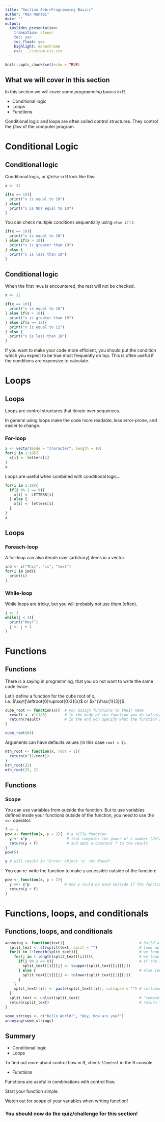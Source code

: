```yaml
---
title: "Section 4<br>Programming Basics"
author: "Max Mantei"
date: ""
output:
  ioslides_presentation: 
    transition: slower
    toc: yes
    toc_float: yes
    highlight: monochrome
    css: ../custom-css.css
---
```


```r
knitr::opts_chunk$set(echo = TRUE)
```

## What we will cover in this section {.build}

In this section we will cover some *programming* basics in R.

- Conditional logic
- Loops
- Functions

Conditional logic and loops are often called control structures. They control the *flow* of the computer program.

# Conditional Logic

## Conditional logic {.smaller .build}

Conditional logic, or *if/else* in R look like this:

```r
x <- 12

if(x == 10){
  print("x is equal to 10")
} else{
  print("x is NOT equal to 10")
}
```

You can check multiple conditions sequentially using ``else if()``:

```r
if(x == 10){
  print("x is equal to 10")
} else if(x > 10){
  print("x is greater than 10")
} else {
  print("x is less than 10")
}
```

## Conditional logic {.build}

When the first ``TRUE`` is encountered, the rest will not be checked.

```r
x <- 12

if(x == 10){
  print("x is equal to 10")
} else if(x > 10){
  print("x is greater than 10")
} else if(x == 12){
  print("x is equal to 12")
} else {
  print("x is less than 10")
}
```

If you want to make your code more efficient, you should put the condition which you expect to be true most frequently on top. This is often useful if the conditions are expensive to calculate.

# Loops

## Loops {.smaller .build}

Loops are control structures that iterate over sequences. 

In general using loops make the code more readable, less error-prone, and easier to change.

### For-loop

```r
x <- vector(mode = "character", length = 10)
for(i in 1:10){
  x[i] <- letters[i]
}
x
```

Loops are useful when combined with conditional logic...
```r
for(i in 1:10){
  if(i %% 2 == 0){
    x[i] <- LETTERS[i]
  } else {
    x[i] <- letters[i]
  }
}
x
```

## Loops {.smaller .build}

### Foreach-loop
A for-loop can also iterate over (arbitrary) items in a vector.
```r
ind <- c("This", "is", "text")
for(i in ind){
  print(i)
}
```

### While-loop
While loops are tricky, but you will probably not use them (often).
```r
j <- 1
while(j < 3){
  print("Hey!")
  j <- j + 1
}
```

# Functions

## Functions {.build .smaller}

There is a saying in programming, that you do not want to write the same code twice.

Let's define a function for the cube root of x, i.e. $\sqrt[\leftroot{0}\uproot{0}3]{x}$ or $x^{\frac{1}{3}}$.

```r
cube_root <- function(x){  # you assign functions to their name
  result <- x^(1/3)        # in the body of the function you do calculations or computations
  return(result)           # in the end you specify what the function should return
}
```

```r
cube_root(64)
```

Arguments can have defaults values (in this case ``root = 1``).

```r
nth_root <- function(x, root = 1){
  return(x^(1/root))
}
nth_root(25)
nth_root(25, 2)
```

## Functions {.build .smaller}

### Scope

You can use variables from outside the function. But to use variables defined inside your functions outside of the function, you need to use the ``<<-`` operator.

```r
f <- 3
pow <- function(x, p = 2){  # a silly function 
  y <- x^p                  # that computes the power of a number (default = 2)
  return(y + f)             # and adds a constant f to the result
}
pow(5)
```

```r
y # will result in "Error: object 'y' not found"
```

You can re-write the function to make ``y`` accessible outside of the function: 

```r
pow <- function(x, p = 2){
  y <<- x^p                # now y could be used outside if the function was run
  return(y + f)
}
```

# Functions, loops, and conditionals

## Functions, loops, and conditionals {.build}

```r
annoying <- function(text){                                  # build a function that makes text "aNnOyInG"
  split_text <- strsplit(text, split = "")                   # look up the help file ?strsplit
  for(i in 1:length(split_text)){                            # we loop through every element of the list
    for(j in 1:length(split_text[[i]])){                     # we loop through every item in the vector
      if(j %% 2 == 0){                                       # if the index is even -> UPPER CASE
        split_text[[i]][j] <- toupper(split_text[[i]][j])
      } else {                                               # else (odd index) -> lower case
        split_text[[i]][j] <- tolower(split_text[[i]][j])
      }
    }
    split_text[[i]] <- paste(split_text[[i]], collapse = "") # collapse to single element
  }
  split_text <- unlist(split_text)                           # "remove" the list layer by unlisting (?unlist)
  return(split_text)                                         # return the vector
}
```

```r
some_strings <- c("Hello World!", "Hey, how are you?")
annoying(some_strings)
```

## Summary {.build}

- Conditional logic
- Loops

To find out more about control flow in R, check ``?Control`` in the R console.

- Functions

Functions are useful in combinations with control flow.

Start your function simple.

Watch out for *scope* of your variables when writing function!

### You should now do the quiz/challenge for this section!


